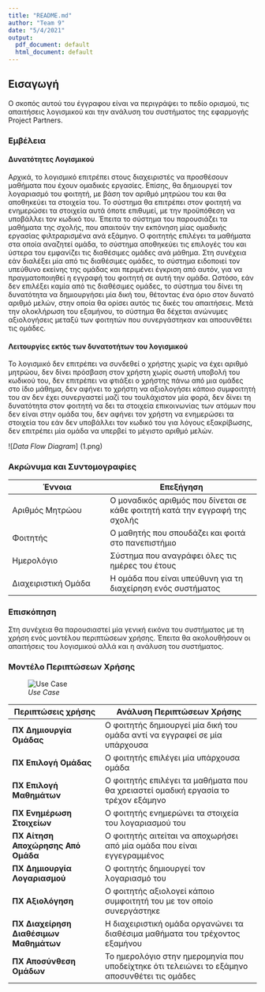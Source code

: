 ```yaml
---
title: "README.md"
author: "Team 9"
date: "5/4/2021"
output:
  pdf_document: default
  html_document: default
---
```



## Εισαγωγή



Ο σκοπός αυτού του έγγραφου είναι να περιγράψει το πεδίο ορισμού, τις απαιτήσεις λογισμικού και την ανάλυση του συστήματος της εφαρμογής Project Partners.

### Εμβέλεια

#### Δυνατότητες Λογισμικού
Αρχικά, το λογισμικό επιτρέπει στους διαχειριστές να προσθέσουν μαθήματα που έχουν ομαδικές εργασίες. Επίσης, θα δημιουργεί τον λογαριασμό του φοιτητή, με βάση τον αριθμό μητρώου του και θα αποθηκεύει τα στοιχεία του. Το σύστημα θα επιτρέπει στον φοιτητή να ενημερώσει τα στοιχεία αυτά όποτε επιθυμεί, με την προϋπόθεση να υποβάλλει τον κωδικό του. Έπειτα το σύστημα του παρουσιάζει τα μαθήματα της σχολής, που απαιτούν την εκπόνηση μίας ομαδικής εργασίας φιλτραρισμένα ανά εξάμηνο. Ο φοιτητής επιλέγει τα μαθήματα στα οποία αναζητεί ομάδα, το σύστημα αποθηκεύει τις επιλογές του και ύστερα του εμφανίζει τις διαθέσιμες ομάδες ανά μάθημα. Στη συνέχεια εάν διαλέξει μία από τις διαθέσιμες ομάδες, το σύστημα ειδοποιεί τον υπεύθυνο εκείνης της ομάδας και περιμένει έγκριση από αυτόν, για να πραγματοποιηθεί η εγγραφή του φοιτητή σε αυτή την ομάδα. Ωστόσο, εάν δεν επιλέξει καμία από τις διαθέσιμες ομάδες, το σύστημα του δίνει τη δυνατότητα να δημιουργήσει μία δική του, θέτοντας ένα όριο στον δυνατό αριθμό μελών, στην οποία θα ορίσει αυτός τις δικές του απαιτήσεις. Μετά την ολοκλήρωση του εξαμήνου, το σύστημα θα δέχεται ανώνυμες αξιολογήσεις μεταξύ των φοιτητών που συνεργάστηκαν και αποσυνθέτει τις ομάδες.

#### Λειτουργίες εκτός των δυνατοτήτων του λογισμικού
Το λογισμικό δεν επιτρέπει να συνδεθεί ο χρήστης χωρίς να έχει αριθμό μητρώου, δεν δίνει πρόσβαση στον χρήστη χωρίς σωστή υποβολή του κωδικού του, δεν επιτρέπει να φτιάξει ο χρήστης πάνω από μια ομάδες στο ίδιο μάθημα, δεν αφήνει το χρήστη να αξιολογήσει κάποιο συμφοιτητή του αν δεν έχει συνεργαστεί μαζί του τουλάχιστον μία φορά, δεν δίνει τη δυνατότητα στον φοιτητή να δει τα στοιχεία επικοινωνίας των ατόμων που δεν είναι στην ομάδα του, δεν αφήνει τον χρήστη να ενημερώσει τα στοιχεία του εάν δεν υποβάλλει τον κωδικό του για λόγους εξακρίβωσης, δεν επιτρέπει μία ομάδα να υπερβεί το μέγιστο αριθμό μελών.


![_Data Flow Diagram_]
(1.png)

### Ακρώνυμα και Συντομογραφίες

|  Έννοια  |   Επεξήγηση     |
|----------------------|----------------------------------|
| Αριθμός Μητρώου                | Ο μοναδικός αριθμός που δίνεται σε κάθε φοιτητή κατά την εγγραφή της σχολής |
| Φοιτητής| Ο μαθητής που σπουδάζει και φοιτά στο πανεπιστήμιο|
| Ημερολόγιο| Σύστημα που αναγράφει όλες τις ημέρες του έτους|
| Διαχειριστική Ομάδα| Η ομάδα που είναι υπεύθυνη για τη διαχείρηση ενός συστήματος|

### Επισκόπηση

Στη συνέχεια θα παρουσιαστεί μία γενική εικόνα του συστήματος με τη χρήση ενός μοντέλου περιπτώσεων χρήσης. Έπειτα θα ακολουθήσουν οι απαιτήσεις του λογισμικού αλλά και η ανάλυση του συστήματος.


### Μοντέλο Περιπτώσεων Χρήσης

![_Use Case_](2.png)

|  Περιπτώσεις χρήσης  |   Ανάλυση Περιπτώσεων Χρήσης     |
| -------------------- |----------------------------------|
| **ΠΧ Δημιουργία Ομάδας** | Ο φοιτητής δημιουργεί μία δική του ομάδα αντί να εγγραφεί σε μία υπάρχουσα|
| **ΠΧ Επιλογή Ομάδας**| Ο φοιτητής επιλέγει μία υπάρχουσα ομάδα |
| **ΠΧ Επιλογή Μαθημάτων**| Ο φοιτητής επιλέγει τα μαθήματα που θα χρειαστεί ομαδική εργασία το τρέχον εξάμηνο|
| **ΠΧ Ενημέρωση Στοιχείων**| Ο φοιτητής ενημερώνει τα στοιχεία του λογαριασμού του|
| **ΠΧ Αίτηση Αποχώρησης Από Ομάδα**| Ο φοιτητής αιτείται να αποχωρήσει από μία ομάδα που είναι εγγεγραμμένος|
| **ΠΧ Δημιουργία Λογαριασμού**| Ο φοιτητής δημιουργεί τον λογαριασμό του|
|**ΠΧ Αξιολόγηση**| Ο φοιτητής αξιολογεί κάποιο συμφοιτητή του με τον οποίο συνεργάστηκε|
|**ΠΧ Διαχείρηση Διαθέσιμων Μαθημάτων**| Η διαχειριστική ομάδα οργανώνει τα διαθέσιμα μαθήματα του τρέχοντος εξαμήνου|
|**ΠΧ Αποσύνθεση Ομάδων**| Το ημερολόγιο στην ημερομηνία που υποδείχτηκε ότι τελειώνει το εξάμηνο αποσυνθέτει τις ομάδες|
